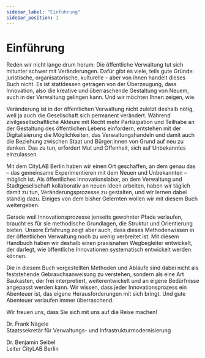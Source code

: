 ```yaml
---
sidebar_label: "Einführung"
sidebar_position: 1
---
```



# Einführung

<StepsOverview />

Reden wir nicht lange drum herum: Die öffentliche Verwaltung tut sich mitunter schwer mit Veränderungen. Dafür gibt es viele, teils gute Gründe: juristische, organisatorische, kulturelle – aber von ihnen handelt dieses Buch nicht. Es ist stattdessen getragen von der Überzeugung, dass Innovation, also die kreative und überraschende Gestaltung von Neuem, auch in der Verwaltung gelingen kann. Und wir möchten Ihnen zeigen, wie.

Veränderung ist in der öffentlichen Verwaltung nicht zuletzt deshalb nötig, weil ja auch die Gesellschaft sich permanent verändert. Während zivilgesellschaftliche Akteure mit Recht mehr Partizipation und Teilhabe an der Gestaltung des öffentlichen Lebens einfordern, entstehen mit der Digitalisierung die Möglichkeiten, das Verwaltungshandeln und damit auch die Beziehung zwischen Staat und Bürger:innen von Grund auf neu zu denken. Das zu tun, erfordert Mut und Offenheit, sich auf Unbekanntes einzulassen.

Mit dem CityLAB Berlin haben wir einen Ort geschaffen, an dem genau das – das gemeinsame Experimentieren mit dem Neuen und Unbekannten – möglich ist. Als öffentliches Innovationslabor, an dem Verwaltung und Stadtgesellschaft kollaborativ an neuen Ideen arbeiten, haben wir täglich damit zu tun, Veränderungsprozesse zu gestalten, und wir lernen dabei ständig dazu. Einiges von dem bisher Gelernten wollen wir mit diesem Buch weitergeben.

Gerade weil Innovationsprozesse jenseits gewohnter Pfade verlaufen, braucht es für sie methodische Grundlagen, die Struktur und Orientierung bieten. Unsere Erfahrung zeigt aber auch, dass dieses Methodenwissen in der öffentlichen Verwaltung noch zu wenig verbreitet ist. Mit diesem Handbuch haben wir deshalb einen praxisnahen Wegbegleiter entwickelt, der darlegt, wie öffentliche Innovationen systematisch entwickelt werden können.

Die in diesem Buch vorgestellten Methoden und Abläufe sind dabei nicht als feststehende Gebrauchsanweisung zu verstehen, sondern als eine Art Baukasten, der frei interpretiert, weiterentwickelt und an eigene Bedürfnisse angepasst werden kann. Wir wissen, dass jeder Innovationsprozess ein Abenteuer ist, das eigene Herausforderungen mit sich bringt. Und gute Abenteuer verlaufen immer überraschend.

Wir freuen uns, dass Sie sich mit uns auf die Reise machen!

<TwoColumnGrid>
  <p>
    Dr. Frank Nägele
    <br />
    Staatssekretär für Verwaltungs- und Infrastrukturmodernisierung
  </p>
  <p>
    Dr. Benjamin Seibel
    <br />
    Leiter CityLAB Berlin
  </p>
</TwoColumnGrid>

